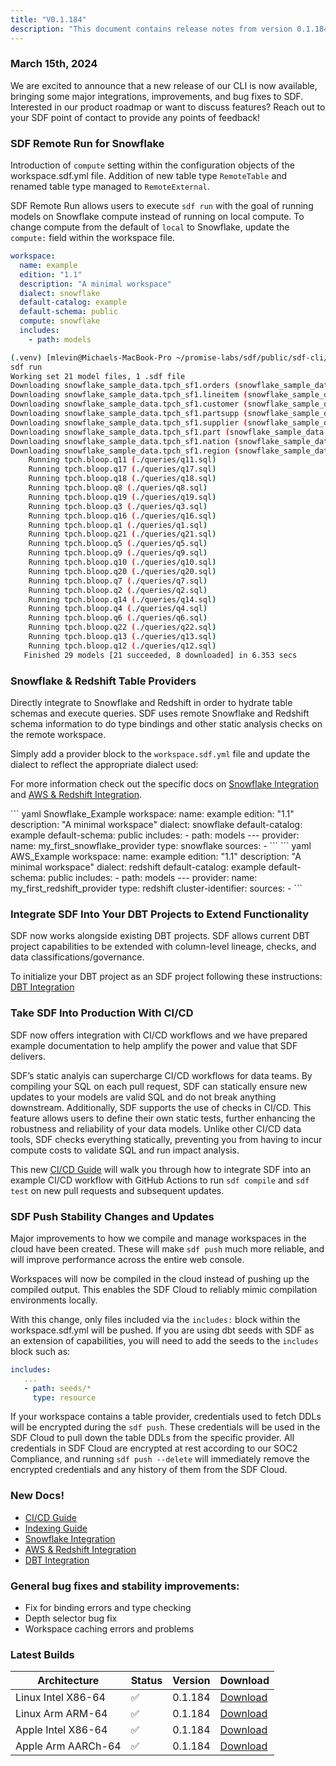 ```yaml
---
title: "V0.1.184"
description: "This document contains release notes from version 0.1.184 of SDF."
---
```

### March 15th, 2024

We are excited to announce that a new release of our CLI is now available, bringing some major 
integrations, improvements, and bug fixes to SDF. Interested in our product roadmap or want to 
discuss features? Reach out to your SDF point of contact to provide any points of feedback!

### SDF Remote Run for Snowflake
Introduction of `compute` setting within the configuration objects of the workspace.sdf.yml file.
Addition of new table type `RemoteTable` and renamed table type managed to `RemoteExternal`. 

SDF Remote Run allows users to execute `sdf run` with the goal of running models on Snowflake compute
instead of running on local compute. To change compute from the default of `local` to Snowflake, update the 
`compute:` field within the workspace file. 
<CodeGroup>
```yml workspace.sdf.yml
workspace:
  name: example
  edition: "1.1" 
  description: "A minimal workspace"
  dialect: snowflake
  default-catalog: example
  default-schema: public
  compute: snowflake
  includes:
    - path: models
```
```bash sdf_run
(.venv) [mlevin@Michaels-MacBook-Pro ~/promise-labs/sdf/public/sdf-cli/crates/sdf-cli/workspaces/snw] sdf run
sdf run
Working set 21 model files, 1 .sdf file
Downloading snowflake_sample_data.tpch_sf1.orders (snowflake_sample_data.tpch_sf1.orders)
Downloading snowflake_sample_data.tpch_sf1.lineitem (snowflake_sample_data.tpch_sf1.lineitem)
Downloading snowflake_sample_data.tpch_sf1.customer (snowflake_sample_data.tpch_sf1.customer)
Downloading snowflake_sample_data.tpch_sf1.partsupp (snowflake_sample_data.tpch_sf1.partsupp)
Downloading snowflake_sample_data.tpch_sf1.supplier (snowflake_sample_data.tpch_sf1.supplier)
Downloading snowflake_sample_data.tpch_sf1.part (snowflake_sample_data.tpch_sf1.part)
Downloading snowflake_sample_data.tpch_sf1.nation (snowflake_sample_data.tpch_sf1.nation)
Downloading snowflake_sample_data.tpch_sf1.region (snowflake_sample_data.tpch_sf1.region)
    Running tpch.bloop.q11 (./queries/q11.sql)
    Running tpch.bloop.q17 (./queries/q17.sql)
    Running tpch.bloop.q18 (./queries/q18.sql)
    Running tpch.bloop.q8 (./queries/q8.sql)
    Running tpch.bloop.q19 (./queries/q19.sql)
    Running tpch.bloop.q3 (./queries/q3.sql)
    Running tpch.bloop.q16 (./queries/q16.sql)
    Running tpch.bloop.q1 (./queries/q1.sql)
    Running tpch.bloop.q21 (./queries/q21.sql)
    Running tpch.bloop.q5 (./queries/q5.sql)
    Running tpch.bloop.q9 (./queries/q9.sql)
    Running tpch.bloop.q10 (./queries/q10.sql)
    Running tpch.bloop.q20 (./queries/q20.sql)
    Running tpch.bloop.q7 (./queries/q7.sql)
    Running tpch.bloop.q2 (./queries/q2.sql)
    Running tpch.bloop.q14 (./queries/q14.sql)
    Running tpch.bloop.q4 (./queries/q4.sql)
    Running tpch.bloop.q6 (./queries/q6.sql)
    Running tpch.bloop.q22 (./queries/q22.sql)
    Running tpch.bloop.q13 (./queries/q13.sql)
    Running tpch.bloop.q12 (./queries/q12.sql)
   Finished 29 models [21 succeeded, 8 downloaded] in 6.353 secs
```
</CodeGroup>

### Snowflake & Redshift Table Providers
Directly integrate to Snowflake and Redshift in order to hydrate table schemas and execute queries. 
SDF uses remote Snowflake and Redshift schema information to do type bindings and other static analysis 
checks on the remote workspace. 

Simply add a provider block to the `workspace.sdf.yml` file and update the dialect to reflect the 
appropriate dialect used:

For more information check out the specific docs on [Snowflake Integration](/integrations/snowflake) 
and [AWS & Redshift Integration](/integrations/aws/redshift).


<CodeGroup>
``` yaml Snowflake_Example 
workspace:
  name: example
  edition: "1.1" 
  description: "A minimal workspace"
  dialect: snowflake
  default-catalog: example
  default-schema: public
  includes:
    - path: models
---
provider:
  name: my_first_snowflake_provider
  type: snowflake
  sources: 
    - <DATABASE> 
```
``` yaml AWS_Example 
workspace:
  name: example
  edition: "1.1"  
  description: "A minimal workspace"
  dialect: redshift
  default-catalog: example
  default-schema: public
  includes:
    - path: models
---
provider:
  name: my_first_redshift_provider
  type: redshift
  cluster-identifier: <CLUSTER_IDENTIFIER>
  sources: 
    - <DATABASE> 
```
</CodeGroup>

### Integrate SDF Into Your DBT Projects to Extend Functionality
SDF now works alongside existing DBT projects. SDF allows current DBT project capabilities
to be extended with column-level lineage, checks, and data classifications/governance.

To initialize your DBT project as an SDF project following these instructions: [DBT Integration](/integrations/dbt)

### Take SDF Into Production With CI/CD
SDF now offers integration with CI/CD workflows and we have prepared example documentation to help amplify the power 
and value that SDF delivers. 

SDF’s static analyis can supercharge CI/CD workflows for data teams. By compiling your SQL on each pull request, SDF 
can statically ensure new updates to your models are valid SQL and do not break anything downstream. Additionally, 
SDF supports the use of checks in CI/CD. This feature allows users to define their own static tests, further 
enhancing the robustness and reliability of your data models. Unlike other CI/CD data tools, SDF checks everything statically, 
preventing you from having to incur compute costs to validate SQL and run impact analysis.

This new [CI/CD Guide](/integrations/cicd/ci_cd) will walk you through how to integrate SDF into an example CI/CD workflow with GitHub Actions to 
run `sdf compile` and `sdf test` on new pull requests and subsequent updates. 

### SDF Push Stability Changes and Updates
Major improvements to how we compile and manage workspaces in the cloud have been created. These will make `sdf push` much more reliable, 
and will improve performance across the entire web console.

Workspaces will now be compiled in the cloud instead of pushing up the compiled output. 
This enables the SDF Cloud to reliably mimic compilation environments locally. 

With this change, only files included via the `includes:` block within the workspace.sdf.yml will be pushed. If you are using 
dbt seeds with SDF as an extension of capabilities, you will need to add the seeds to the `includes` block such as:

``` yaml workspace.sdf.yml
includes:
   ...
   - path: seeds/*
     type: resource
```

If your workspace contains a table provider, credentials used to fetch DDLs will be encrypted during the `sdf push`. 
These credentials will be used in the SDF Cloud to pull down the table DDLs from the specific provider. All credentials in SDF Cloud 
are encrypted at rest according to our SOC2 Compliance, and running `sdf push --delete` will immediately remove the encrypted 
credentials and any history of them from the SDF Cloud. 

### New Docs!
- [CI/CD Guide](/integrations/cicd/ci_cd)
- [Indexing Guide](/guide/advanced/index)
- [Snowflake Integration](/integrations/snowflake)
- [AWS & Redshift Integration](/integrations/aws/redshift)
- [DBT Integration](/integrations/dbt)

### General bug fixes and stability improvements:
- Fix for binding errors and type checking
- Depth selector bug fix
- Workspace caching errors and problems

### Latest Builds

| Architecture           | Status | Version | Download |
| ---------------------- | ------ | ------- | -------- |
| Linux Intel X86-64     |   ✅   | 0.1.184  | [Download](https://cdn.sdf.com/releases/download/sdf-v0.1.184-x86_64-unknown-linux-musl.tar.gz) |
| Linux Arm ARM-64       |   ✅   | 0.1.184  | [Download](https://cdn.sdf.com/releases/download/sdf-v0.1.184-arm-unknown-linux-gnueabihf.tar.gz) |
| Apple Intel X86-64     |   ✅   | 0.1.184  | [Download](https://cdn.sdf.com/releases/download/sdf-v0.1.184-x86_64-apple-darwin.tar.gz) |
| Apple Arm AARCh-64     |   ✅   | 0.1.184  | [Download](https://cdn.sdf.com/releases/download/sdf-v0.1.184-aarch64-apple-darwin.tar.gz) |
